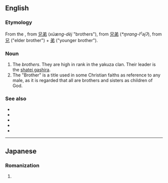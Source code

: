 {{also|kyōdai}}
==English==

===Etymology===
From the {{etyl|ja|en}} {{m|ja|兄弟||tr=kyōdai {{upright|きょうだい}}}}, from {{etyl|ltc|en}} [[兄弟]] (''xüæng-dèj'' "brothers"), from {{etyl|och|en}} [[兄弟]] (''*m̥rang-lˁəjʔ''), from [[兄]] ("elder brother") + [[弟]] ("younger brother").

===Noun===
{{en-noun|kyodai}}

# The ''brothers''. They are high in rank in the yakuza clan. Their leader is the [[shatei gashira]].
# The "Brother" is a title used in some Christian faiths as reference to any male, as it is regarded that all are brothers and sisters as children of God.

===See also===
* {{l|en|yakuza}}
* {{l|en|oyabun}}
* {{l|en|waka gashira}}
* {{l|en|wakashu}}
* {{l|en|shatei gashira}}

----

==Japanese==

===Romanization===
{{ja-romaji}}

# {{ja-romanization of|きょだい}}
